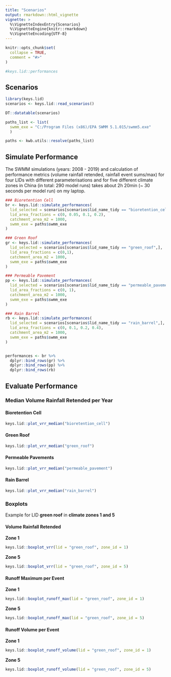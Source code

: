 ```yaml
---
title: "Scenarios"
output: rmarkdown::html_vignette
vignette: >
  %\VignetteIndexEntry{Scenarios}
  %\VignetteEngine{knitr::rmarkdown}
  %\VignetteEncoding{UTF-8}
---
```


```r
knitr::opts_chunk$set(
  collapse = TRUE,
  comment = "#>"
)

#keys.lid::performances
```

## Scenarios

```r
library(keys.lid)
scenarios <- keys.lid::read_scenarios()

DT::datatable(scenarios)

paths_list <- list(
  swmm_exe = "C:/Program Files (x86)/EPA SWMM 5.1.015/swmm5.exe"
  )

paths <- kwb.utils::resolve(paths_list)

```
## Simulate Performance

The SWMM simulations (years: 2008 - 2019) and calculation of 
performance metrics (volume rainfall retended, rainfall event sums/max) for four 
LIDs with different parameterisations and for five different climate zones 
in China (in total: 290 model runs) takes about 2h 20min (~ 30 seconds per model 
run) on my laptop.

```r

### Bioretention Cell
br <- keys.lid::simulate_performances(
  lid_selected = scenarios[scenarios$lid_name_tidy == "bioretention_cell",],
  lid_area_fractions = c(0, 0.05, 0.1, 0.2),
  catchment_area_m2 = 1000,
  swmm_exe = paths$swmm_exe
)

### Green Roof
gr <- keys.lid::simulate_performances(
  lid_selected = scenarios[scenarios$lid_name_tidy == "green_roof",],
  lid_area_fractions = c(0,1),
  catchment_area_m2 = 1000,
  swmm_exe = paths$swmm_exe
)

### Permeable Pavement
pp <- keys.lid::simulate_performances(
  lid_selected = scenarios[scenarios$lid_name_tidy == "permeable_pavement",],
  lid_area_fractions = c(0, 1),
  catchment_area_m2 = 1000,
  swmm_exe = paths$swmm_exe
)

### Rain Barrel
rb <- keys.lid::simulate_performances(
  lid_selected = scenarios[scenarios$lid_name_tidy == "rain_barrel",],
  lid_area_fractions = c(0, 0.1, 0.2, 0.4),
  catchment_area_m2 = 1000,
  swmm_exe = paths$swmm_exe
)


performances <- br %>%
  dplyr::bind_rows(gr) %>%
  dplyr::bind_rows(pp) %>%
  dplyr::bind_rows(rb)
```

## Evaluate Performance

### Median Volume Rainfall Retended per Year

#### Bioretention Cell 

```r

keys.lid::plot_vrr_median("bioretention_cell")

```

#### Green Roof 

```r

keys.lid::plot_vrr_median("green_roof")

```

#### Permeable Pavements 

```r

keys.lid::plot_vrr_median("permeable_pavement")

```

#### Rain Barrel

```r

keys.lid::plot_vrr_median("rain_barrel")

```

### Boxplots

Example for LID **green roof** in **climate zones 1 and 5**

#### Volume Rainfall Retended 

**Zone 1**

```r

keys.lid::boxplot_vrr(lid = "green_roof", zone_id = 1)

```
**Zone 5**

```r

keys.lid::boxplot_vrr(lid = "green_roof", zone_id = 5)

```

#### Runoff Maximum per Event 

**Zone 1**

```r

keys.lid::boxplot_runoff_max(lid = "green_roof", zone_id = 1)

```
**Zone 5**

```r

keys.lid::boxplot_runoff_max(lid = "green_roof", zone_id = 5)

```

#### Runoff Volume per Event 

**Zone 1**

```r

keys.lid::boxplot_runoff_volume(lid = "green_roof", zone_id = 1)

```
**Zone 5**

```r

keys.lid::boxplot_runoff_volume(lid = "green_roof", zone_id = 5)

```
